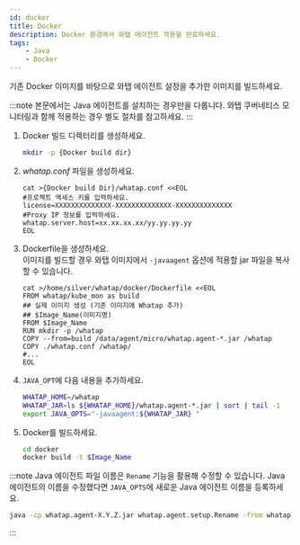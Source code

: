 ```yaml
---
id: docker
title: Docker
description: Docker 환경에서 와탭 에이전트 적용을 완료하세요.
tags:
    - Java
    - Docker
---
```


기존 Docker 이미지를 바탕으로 와탭 에이전트 설정을 추가한 이미지를 빌드하세요.

:::note
본문에서는 Java 에이전트를 설치하는 경우만을 다룹니다. 와탭 쿠버네티스 모니터링과 함께 적용하는 경우 별도 절차를 참고하세요.
:::

1. Docker 빌드 디렉터리를 생성하세요.

    ```bash
    mkdir -p {Docker build dir}
    ```

1. *whatap.conf* 파일을 생성하세요.

    ```docker {3,5} showLineNumbers
    cat >{Docker build Dir}/whatap.conf <<EOL
    #프로젝트 액세스 키를 입력하세요.
    license=XXXXXXXXXXXXXX-XXXXXXXXXXXXXX-XXXXXXXXXXXXXX 
    #Proxy IP 정보를 입력하세요.
    whatap.server.host=xx.xx.xx.xx/yy.yy.yy.yy 
    EOL
    ```

1. Dockerfile을 생성하세요.  
    이미지를 빌드할 경우 와탭 이미지에서 ```-javaagent``` 옵션에 적용할 jar 파일을 복사할 수 있습니다.
    
    ```docker
    cat >/home/silver/whatap/docker/Dockerfile <<EOL
    FROM whatap/kube_mon as build
    ## 실제 이미지 생성 (기존 이미지에 Whatap 추가)
    ## $Image_Name(이미지명)
    FROM $Image_Name
    RUN mkdir -p /whatap
    COPY --from=build /data/agent/micro/whatap.agent-*.jar /whatap
    COPY ./whatap.conf /whatap/
    #...
    EOL
    ```

1. ```JAVA_OPT```에 다음 내용을 추가하세요.

    ```bash
    WHATAP_HOME=/whatap
    WHATAP_JAR=ls ${WHATAP_HOME}/whatap.agent-*.jar | sort | tail -1
    export JAVA_OPTS="-javaagent:${WHATAP_JAR} "
    ```

1. Docker를 빌드하세요.

    ```bash
    cd docker
    docker build -t $Image_Name
    ```

:::note
Java 에이전트 파일 이름은 ```Rename``` 기능을 활용해 수정할 수 있습니다. Java 에이전트의 이름을 수정했다면 ```JAVA_OPTS```에 새로운 Java 에이전트 이름을 등록하세요.

```bash title='Java 에이전트 이름 수정 방법 예시'
java -cp whatap.agent-X.Y.Z.jar whatap.agent.setup.Rename -from whatap.agent-X.Y.Z.jar -to whatap.agent.jar
```
:::